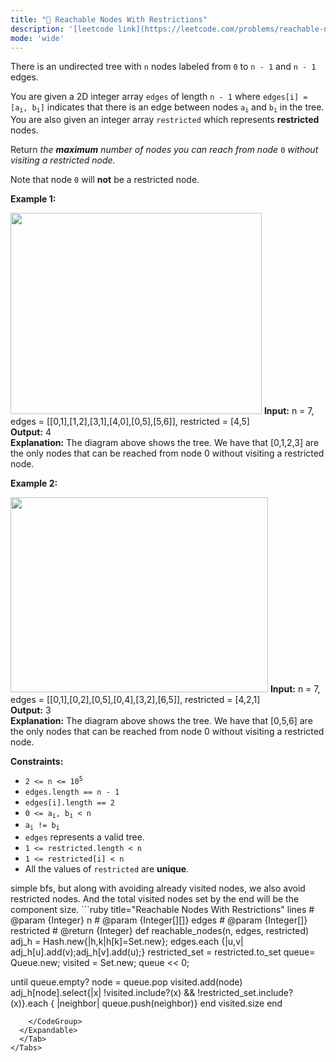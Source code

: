 ```yaml
---
title: "🧀 Reachable Nodes With Restrictions"
description: '[leetcode link](https://leetcode.com/problems/reachable-nodes-with-restrictions/description/)'
mode: 'wide'
---
```

<Tabs>
  <Tab title="Question" icon="circle-question" iconType="regular">
    <Card>
      <p>There is an undirected tree with <code>n</code> nodes labeled from <code>0</code> to <code>n - 1</code> and <code>n - 1</code> edges.</p>  <p>You are given a 2D integer array <code>edges</code> of length <code>n - 1</code> where <code>edges[i] = [a<sub>i</sub>, b<sub>i</sub>]</code> indicates that there is an edge between nodes <code>a<sub>i</sub></code> and <code>b<sub>i</sub></code> in the tree. You are also given an integer array <code>restricted</code> which represents <strong>restricted</strong> nodes.</p>  <p>Return <em>the <strong>maximum</strong> number of nodes you can reach from node </em><code>0</code><em> without visiting a restricted node.</em></p>  <p>Note that node <code>0</code> will <strong>not</strong> be a restricted node.</p>   <p><strong class="example">Example 1:</strong></p> <img alt="" src="https://assets.leetcode.com/uploads/2022/06/15/ex1drawio.png" style="width: 402px; height: 322px;" />  <strong>Input:</strong> n = 7, edges = [[0,1],[1,2],[3,1],[4,0],[0,5],[5,6]], restricted = [4,5] <br/> <strong>Output:</strong> 4 <br/> <strong>Explanation:</strong> The diagram above shows the tree. We have that [0,1,2,3] are the only nodes that can be reached from node 0 without visiting a restricted node.   <p><strong class="example">Example 2:</strong></p> <img alt="" src="https://assets.leetcode.com/uploads/2022/06/15/ex2drawio.png" style="width: 412px; height: 312px;" />  <strong>Input:</strong> n = 7, edges = [[0,1],[0,2],[0,5],[0,4],[3,2],[6,5]], restricted = [4,2,1] <br/> <strong>Output:</strong> 3 <br/> <strong>Explanation:</strong> The diagram above shows the tree. We have that [0,5,6] are the only nodes that can be reached from node 0 without visiting a restricted node.    <p><strong>Constraints:</strong></p>  <ul>  <li><code>2 &lt;= n &lt;= 10<sup>5</sup></code></li>  <li><code>edges.length == n - 1</code></li>  <li><code>edges[i].length == 2</code></li>  <li><code>0 &lt;= a<sub>i</sub>, b<sub>i</sub> &lt; n</code></li>  <li><code>a<sub>i</sub> != b<sub>i</sub></code></li>  <li><code>edges</code> represents a valid tree.</li>  <li><code>1 &lt;= restricted.length &lt; n</code></li>  <li><code>1 &lt;= restricted[i] &lt; n</code></li>  <li>All the values of <code>restricted</code> are <strong>unique</strong>.</li> </ul> 
    </Card>
  </Tab>
  <Tab title="Solution" icon="lightbulb" iconType="regular" >
    <Card>
      simple bfs, but along with avoiding already visited nodes, we also avoid restricted nodes. And the total visited nodes set by the end will be the component size.
</Card>
  <Expandable title="code">
    <CodeGroup dropdown>
```ruby title="Reachable Nodes With Restrictions" lines
# @param {Integer} n
# @param {Integer[][]} edges
# @param {Integer[]} restricted
# @return {Integer}
def reachable_nodes(n, edges, restricted)
  adj_h = Hash.new{|h,k|h[k]=Set.new}; edges.each {|u,v| adj_h[u].add(v);adj_h[v].add(u);}
  restricted_set = restricted.to_set
  queue= Queue.new; visited = Set.new;
  queue << 0;

  until queue.empty?
    node = queue.pop
    visited.add(node)
    adj_h[node].select{|x| !visited.include?(x) && !restricted_set.include?(x)}.each { |neighbor| queue.push(neighbor)}
  end
  visited.size
end
```
    </CodeGroup>
  </Expandable>
  </Tab>
</Tabs>
